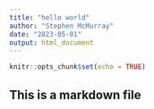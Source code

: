 ```yaml
---
title: "hello world"
author: "Stephen McMurray"
date: "2023-05-01"
output: html_document
---
```


```r
knitr::opts_chunk$set(echo = TRUE)
```

## This is a markdown file